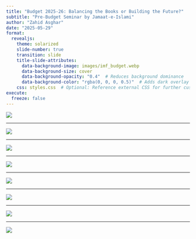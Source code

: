 ---
title: "Budget 2025-26: Balancing the Books or Building the Future?"
subtitle: "Pre-Budget Seminar by Jamaat-e-Islami"
author: "Zahid Asghar"
date: "2025-05-29"
format:
  revealjs:
    theme: solarized
    slide-number: true
    transition: slide
    title-slide-attributes:
      data-background-image: images/imf_budget.webp
      data-background-size: cover
      data-background-opacity: "0.4"  # Reduces background dominance
      data-background-color: "rgba(0, 0, 0, 0.5)"  # Adds dark overlay for text contrast
    css: styles.css  # Optional: Reference external CSS for further customization
execute:
  freeze: false
--- 

<style>
.reveal .slides section img.fullscreen {
  width: 100vw;
  height: 100vh;
  object-fit: cover; /* OR use 'contain' to avoid cropping */
  margin: 0;
  padding: 0;
}
</style>



![](images/goal.png){.fullscreen}

---

![](images/imf.png){.fullscreen}

---

![](images/tax_impact.png){.fullscreen}

---

![](images/interest_rate.png){.fullscreen}

---

![](images/tax.png){.fullscreen} 



---

![](images/local_elite.png){.fullscreen}

---


![](images/img_growth.png){.fullscreen}

---

![](images/austerity_to_opportunity.png){.fullscreen}

